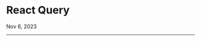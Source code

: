 
<Meta
  name="Notes/Data Fetching & Caching/React Query"
  title="Notes/Data Fetching & Caching/React Query"
/>

# React Query

<time dateTime="2023-09-06">Nov 6, 2023</time>

<hr />
